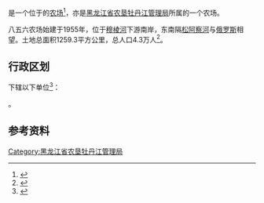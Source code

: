 {{中国乡级行政区|23/03/81/502/000
|行政区全称           = {{PAGENAMEBASE}}
|上级行政区           = [[黑龙江省农垦牡丹江管理局|黑龙江省农垦牡丹江管理局]]
}}

'''{{PAGENAMEBASE}}'''是一个位于{{PRC admin/fullname|23/03/81/502/000|3}}的[[农场|农场]]<ref>{{PRC admin/ref sgc|{{PRC admin/parent|23/03/81/502/000}}}}</ref>，亦是[[黑龙江省农垦牡丹江管理局|黑龙江省农垦牡丹江管理局]]所属的一个农场。

八五六农场始建于1955年，位于[[穆棱河|穆棱河]]下游南岸，东南隔[[松阿察河|松阿察河]]与[[俄罗斯|俄罗斯]]相望。土地总面积1259.3平方公里，总人口4.3万人<ref>{{cite web |title=八五六农场 |url=http://zw.chinabdh.com/856farm/index.jhtml |website=黑龙江省农垦总局 }}{{Dead link}}</ref>。

== 行政区划 ==
{{PAGENAMEBASE}}下辖以下单位<ref>{{PRC admin/ref sgc|23/03/81/502/000}}</ref>：

{{PRC admin/children|23/03/81/502/000}}。

== 参考资料 ==
{{reflist}}

{{黑龙江行政区划小作品}}
{{PRC admin/navcat|23/03/81/502/000}}
{{黑龙江省农垦总局}}

[[Category:黑龙江省农垦牡丹江管理局|Category:黑龙江省农垦牡丹江管理局]]